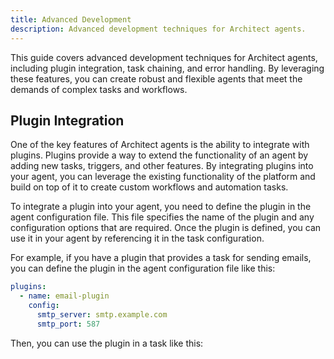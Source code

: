 ```yaml
---
title: Advanced Development
description: Advanced development techniques for Architect agents.
---
```


This guide covers advanced development techniques for Architect agents, including plugin integration, task chaining, and error handling. By leveraging these features, you can create robust and flexible agents that meet the demands of complex tasks and workflows.

## Plugin Integration

One of the key features of Architect agents is the ability to integrate with plugins. Plugins provide a way to extend the functionality of an agent by adding new tasks, triggers, and other features. By integrating plugins into your agent, you can leverage the existing functionality of the platform and build on top of it to create custom workflows and automation tasks.

To integrate a plugin into your agent, you need to define the plugin in the agent configuration file. This file specifies the name of the plugin and any configuration options that are required. Once the plugin is defined, you can use it in your agent by referencing it in the task configuration.

For example, if you have a plugin that provides a task for sending emails, you can define the plugin in the agent configuration file like this:

```yaml
plugins:
  - name: email-plugin
    config:
      smtp_server: smtp.example.com
      smtp_port: 587
```

Then, you can use the plugin in a task like this:
